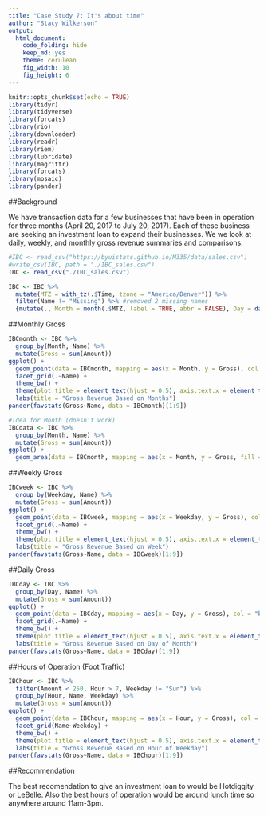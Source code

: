 ```yaml
---
title: "Case Study 7: It's about time"
author: "Stacy Wilkerson"
output: 
  html_document:
    code_folding: hide
    keep_md: yes
    theme: cerulean
    fig_width: 10
    fig_height: 6
---
```


```r
knitr::opts_chunk$set(echo = TRUE)
library(tidyr)
library(tidyverse)
library(forcats)
library(rio)
library(downloader)
library(readr)
library(riem)
library(lubridate)
library(magrittr)
library(forcats)
library(mosaic)
library(pander)
```

##Background

We have transaction data for a few businesses that have been in operation for three months (April 20, 2017 to July 20, 2017). Each of these business are seeking an investment loan to expand their businesses. We we look at daily, weekly, and monthly gross revenue summaries and comparisons. 

```r
#IBC <- read_csv("https://byuistats.github.io/M335/data/sales.csv")
#write_csv(IBC, path = "./IBC_sales.csv")
IBC <- read_csv("./IBC_sales.csv")

IBC <- IBC %>%
  mutate(MTZ = with_tz(.$Time, tzone = "America/Denver")) %>%
  filter(Name != "Missing") %>% #removed 2 missing names
  {mutate(., Month = month(.$MTZ, label = TRUE, abbr = FALSE), Day = day(.$MTZ), Hour = hour(.$MTZ), Weekday = wday(.$MTZ, label = TRUE))}
```

##Monthly Gross

```r
IBCmonth <- IBC %>%
  group_by(Month, Name) %>%
  mutate(Gross = sum(Amount))
ggplot() +
  geom_point(data = IBCmonth, mapping = aes(x = Month, y = Gross), col = "blue") +
  facet_grid(.~Name) + 
  theme_bw() +
  theme(plot.title = element_text(hjust = 0.5), axis.text.x = element_text(angle = 45, hjust = 1)) +
  labs(title = "Gross Revenue Based on Months")
pander(favstats(Gross~Name, data = IBCmonth)[1:9])
```

```r
#Idea for Month (doesn't work)
IBCdata <- IBC %>%
  group_by(Month, Name) %>%
  mutate(Gross = sum(Amount))
ggplot() +
  geom_area(data = IBCmonth, mapping = aes(x = Month, y = Gross, fill = Name), stat = "identity", position = "stacked") 
```

##Weekly Gross

```r
IBCweek <- IBC %>%
  group_by(Weekday, Name) %>%
  mutate(Gross = sum(Amount))
ggplot() +
  geom_point(data = IBCweek, mapping = aes(x = Weekday, y = Gross), col = "blue") +
  facet_grid(.~Name) + 
  theme_bw() +
  theme(plot.title = element_text(hjust = 0.5), axis.text.x = element_text(angle = 55, hjust = 1)) +
  labs(title = "Gross Revenue Based on Week")
pander(favstats(Gross~Name, data = IBCweek)[1:9])
```

##Daily Gross

```r
IBCday <- IBC %>%
  group_by(Day, Name) %>%
  mutate(Gross = sum(Amount))
ggplot() +
  geom_point(data = IBCday, mapping = aes(x = Day, y = Gross), col = "blue") +
  facet_grid(.~Name) + 
  theme_bw() +
  theme(plot.title = element_text(hjust = 0.5), axis.text.x = element_text(angle = 0, hjust = 1)) +
  labs(title = "Gross Revenue Based on Day of Month")
pander(favstats(Gross~Name, data = IBCday)[1:9])
```

##Hours of Operation (Foot Traffic)

```r
IBChour <- IBC %>%
  filter(Amount < 250, Hour > 7, Weekday != "Sun") %>%
  group_by(Hour, Name, Weekday) %>%
  mutate(Gross = sum(Amount)) 
ggplot() +
  geom_point(data = IBChour, mapping = aes(x = Hour, y = Gross), col = "blue") +
  facet_grid(Name~Weekday) + 
  theme_bw() +
  theme(plot.title = element_text(hjust = 0.5), axis.text.x = element_text(angle = 0, hjust = 1)) +
  labs(title = "Gross Revenue Based on Hour of Weekday")
pander(favstats(Gross~Name, data = IBChour)[1:9])
```

##Recommendation

The best recomendation to give an investment loan to would be Hotdiggity or LeBelle. Also the best hours of operation would be around lunch time so anywhere around 11am-3pm.    
